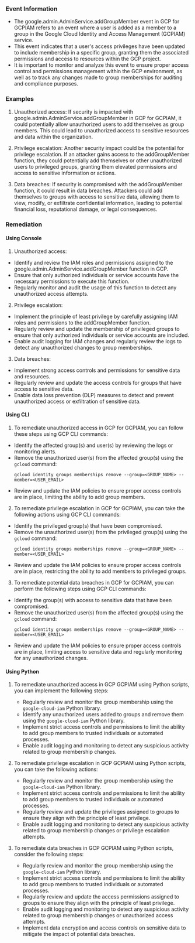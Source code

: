 
### Event Information

- The google.admin.AdminService.addGroupMember event in GCP for GCPIAM refers to an event where a user is added as a member to a group in the Google Cloud Identity and Access Management (GCPIAM) service.
- This event indicates that a user's access privileges have been updated to include membership in a specific group, granting them the associated permissions and access to resources within the GCP project.
- It is important to monitor and analyze this event to ensure proper access control and permissions management within the GCP environment, as well as to track any changes made to group memberships for auditing and compliance purposes.


### Examples

1. Unauthorized access: If security is impacted with google.admin.AdminService.addGroupMember in GCP for GCPIAM, it could potentially allow unauthorized users to add themselves as group members. This could lead to unauthorized access to sensitive resources and data within the organization.

2. Privilege escalation: Another security impact could be the potential for privilege escalation. If an attacker gains access to the addGroupMember function, they could potentially add themselves or other unauthorized users to privileged groups, granting them elevated permissions and access to sensitive information or actions.

3. Data breaches: If security is compromised with the addGroupMember function, it could result in data breaches. Attackers could add themselves to groups with access to sensitive data, allowing them to view, modify, or exfiltrate confidential information, leading to potential financial loss, reputational damage, or legal consequences.

### Remediation

#### Using Console

1. Unauthorized access:
- Identify and review the IAM roles and permissions assigned to the google.admin.AdminService.addGroupMember function in GCP.
- Ensure that only authorized individuals or service accounts have the necessary permissions to execute this function.
- Regularly monitor and audit the usage of this function to detect any unauthorized access attempts.

2. Privilege escalation:
- Implement the principle of least privilege by carefully assigning IAM roles and permissions to the addGroupMember function.
- Regularly review and update the membership of privileged groups to ensure that only authorized individuals or service accounts are included.
- Enable audit logging for IAM changes and regularly review the logs to detect any unauthorized changes to group memberships.

3. Data breaches:
- Implement strong access controls and permissions for sensitive data and resources.
- Regularly review and update the access controls for groups that have access to sensitive data.
- Enable data loss prevention (DLP) measures to detect and prevent unauthorized access or exfiltration of sensitive data.

#### Using CLI

1. To remediate unauthorized access in GCP for GCPIAM, you can follow these steps using GCP CLI commands:

- Identify the affected group(s) and user(s) by reviewing the logs or monitoring alerts.
- Remove the unauthorized user(s) from the affected group(s) using the `gcloud` command:
  ```
  gcloud identity groups memberships remove --group=<GROUP_NAME> --member=<USER_EMAIL>
  ```
- Review and update the IAM policies to ensure proper access controls are in place, limiting the ability to add group members.

2. To remediate privilege escalation in GCP for GCPIAM, you can take the following actions using GCP CLI commands:

- Identify the privileged group(s) that have been compromised.
- Remove the unauthorized user(s) from the privileged group(s) using the `gcloud` command:
  ```
  gcloud identity groups memberships remove --group=<GROUP_NAME> --member=<USER_EMAIL>
  ```
- Review and update the IAM policies to ensure proper access controls are in place, restricting the ability to add members to privileged groups.

3. To remediate potential data breaches in GCP for GCPIAM, you can perform the following steps using GCP CLI commands:

- Identify the group(s) with access to sensitive data that have been compromised.
- Remove the unauthorized user(s) from the affected group(s) using the `gcloud` command:
  ```
  gcloud identity groups memberships remove --group=<GROUP_NAME> --member=<USER_EMAIL>
  ```
- Review and update the IAM policies to ensure proper access controls are in place, limiting access to sensitive data and regularly monitoring for any unauthorized changes.

#### Using Python

1. To remediate unauthorized access in GCP GCPIAM using Python scripts, you can implement the following steps:
   - Regularly review and monitor the group membership using the `google-cloud-iam` Python library.
   - Identify any unauthorized users added to groups and remove them using the `google-cloud-iam` Python library.
   - Implement strict access controls and permissions to limit the ability to add group members to trusted individuals or automated processes.
   - Enable audit logging and monitoring to detect any suspicious activity related to group membership changes.

2. To remediate privilege escalation in GCP GCPIAM using Python scripts, you can take the following actions:
   - Regularly review and monitor the group membership using the `google-cloud-iam` Python library.
   - Implement strict access controls and permissions to limit the ability to add group members to trusted individuals or automated processes.
   - Regularly review and update the privileges assigned to groups to ensure they align with the principle of least privilege.
   - Enable audit logging and monitoring to detect any suspicious activity related to group membership changes or privilege escalation attempts.

3. To remediate data breaches in GCP GCPIAM using Python scripts, consider the following steps:
   - Regularly review and monitor the group membership using the `google-cloud-iam` Python library.
   - Implement strict access controls and permissions to limit the ability to add group members to trusted individuals or automated processes.
   - Regularly review and update the access permissions assigned to groups to ensure they align with the principle of least privilege.
   - Enable audit logging and monitoring to detect any suspicious activity related to group membership changes or unauthorized access attempts.
   - Implement data encryption and access controls on sensitive data to mitigate the impact of potential data breaches.

